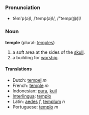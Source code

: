 ===Pronunciation===
*tĕm'p(ə)l, /ˈtemp(ə)l/, /"temp(@)l/

===Noun===
'''temple''' (plural: [[temples]])

# a soft area at the sides of the [[skull]].
# a building for [[worship]].

====Translations====
*Dutch: [[tempel]] ''m''
*French: [[temple]] ''m''
*Indonesian: [[pura]], [[kuil]]
*[[Interlingua]]: [[templo]]
*Latin: [[aedes]] ''f'', [[templum]] ''n''
*Portuguese: [[templo]] ''m''
